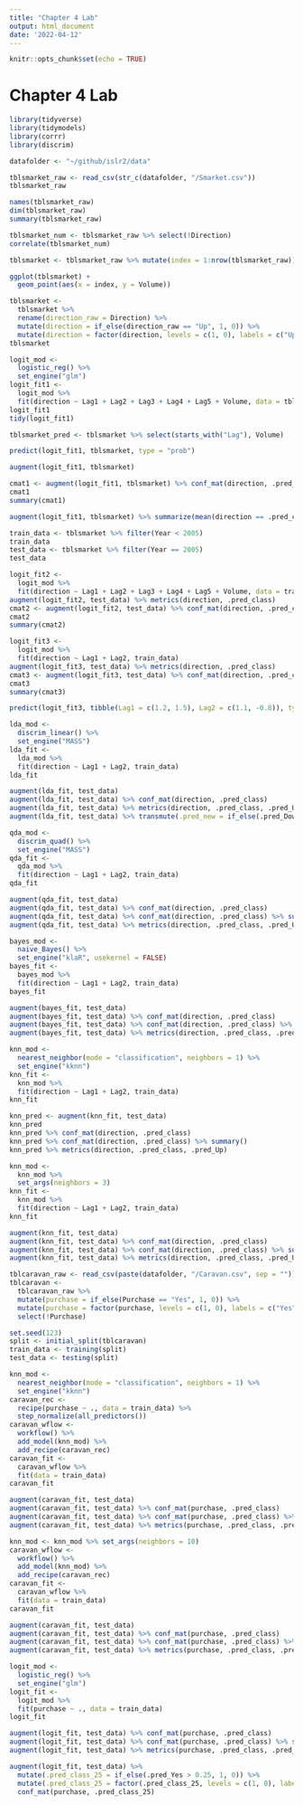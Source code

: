 ```yaml
---
title: "Chapter 4 Lab"
output: html_document
date: '2022-04-12'
---
```


```r
knitr::opts_chunk$set(echo = TRUE)
```

# Chapter 4 Lab

```r
library(tidyverse)
library(tidymodels)
library(corrr)
library(discrim)

datafolder <- "~/github/islr2/data"
```

```r
tblsmarket_raw <- read_csv(str_c(datafolder, "/Smarket.csv"))
tblsmarket_raw
```

```r
names(tblsmarket_raw)
dim(tblsmarket_raw)
summary(tblsmarket_raw)
```

```r
tblsmarket_num <- tblsmarket_raw %>% select(!Direction)
correlate(tblsmarket_num)
```

```r
tblsmarket <- tblsmarket_raw %>% mutate(index = 1:nrow(tblsmarket_raw))

ggplot(tblsmarket) +
  geom_point(aes(x = index, y = Volume))
```

```r
tblsmarket <- 
  tblsmarket %>%
  rename(direction_raw = Direction) %>%
  mutate(direction = if_else(direction_raw == "Up", 1, 0)) %>%
  mutate(direction = factor(direction, levels = c(1, 0), labels = c("Up", "Down")))
tblsmarket
```

```r
logit_mod <-
  logistic_reg() %>%
  set_engine("glm")
logit_fit1 <-
  logit_mod %>%
  fit(direction ~ Lag1 + Lag2 + Lag3 + Lag4 + Lag5 + Volume, data = tblsmarket)
logit_fit1
tidy(logit_fit1)
```

```r
tblsmarket_pred <- tblsmarket %>% select(starts_with("Lag"), Volume)
```

```r
predict(logit_fit1, tblsmarket, type = "prob")
```

```r
augment(logit_fit1, tblsmarket)
```

```r
cmat1 <- augment(logit_fit1, tblsmarket) %>% conf_mat(direction, .pred_class)
cmat1
summary(cmat1)
```

```r
augment(logit_fit1, tblsmarket) %>% summarize(mean(direction == .pred_class))
```

```r
train_data <- tblsmarket %>% filter(Year < 2005)
train_data
test_data <- tblsmarket %>% filter(Year == 2005)
test_data
```

```r
logit_fit2 <-
  logit_mod %>%
  fit(direction ~ Lag1 + Lag2 + Lag3 + Lag4 + Lag5 + Volume, data = train_data)
augment(logit_fit2, test_data) %>% metrics(direction, .pred_class)
cmat2 <- augment(logit_fit2, test_data) %>% conf_mat(direction, .pred_class)
cmat2
summary(cmat2)
```

```r
logit_fit3 <-
  logit_mod %>%
  fit(direction ~ Lag1 + Lag2, train_data)
augment(logit_fit3, test_data) %>% metrics(direction, .pred_class)
cmat3 <- augment(logit_fit3, test_data) %>% conf_mat(direction, .pred_class)
cmat3
summary(cmat3)
```

```r
predict(logit_fit3, tibble(Lag1 = c(1.2, 1.5), Lag2 = c(1.1, -0.8)), type = "prob")
```

```r
lda_mod <-
  discrim_linear() %>%
  set_engine("MASS")
lda_fit <-
  lda_mod %>%
  fit(direction ~ Lag1 + Lag2, train_data)
lda_fit
```

```r
augment(lda_fit, test_data)
augment(lda_fit, test_data) %>% conf_mat(direction, .pred_class)
augment(lda_fit, test_data) %>% metrics(direction, .pred_class, .pred_Up)
augment(lda_fit, test_data) %>% transmute(.pred_new = if_else(.pred_Down > 0.9, 1, 0)) %>% summarize(sum(.pred_new))
```

```r
qda_mod <-
  discrim_quad() %>%
  set_engine("MASS")
qda_fit <-
  qda_mod %>%
  fit(direction ~ Lag1 + Lag2, train_data)
qda_fit
```

```r
augment(qda_fit, test_data)
augment(qda_fit, test_data) %>% conf_mat(direction, .pred_class)
augment(qda_fit, test_data) %>% conf_mat(direction, .pred_class) %>% summary()
augment(qda_fit, test_data) %>% metrics(direction, .pred_class, .pred_Up)
```

```r
bayes_mod <-
  naive_Bayes() %>%
  set_engine("klaR", usekernel = FALSE)
bayes_fit <-
  bayes_mod %>%
  fit(direction ~ Lag1 + Lag2, train_data)
bayes_fit
```

```r
augment(bayes_fit, test_data)
augment(bayes_fit, test_data) %>% conf_mat(direction, .pred_class)
augment(bayes_fit, test_data) %>% conf_mat(direction, .pred_class) %>% summary()
augment(bayes_fit, test_data) %>% metrics(direction, .pred_class, .pred_Up)
```

```r
knn_mod <-
  nearest_neighbor(mode = "classification", neighbors = 1) %>%
  set_engine("kknn")
knn_fit <-
  knn_mod %>%
  fit(direction ~ Lag1 + Lag2, train_data)
knn_fit
```

```r
knn_pred <- augment(knn_fit, test_data)
knn_pred
knn_pred %>% conf_mat(direction, .pred_class)
knn_pred %>% conf_mat(direction, .pred_class) %>% summary()
knn_pred %>% metrics(direction, .pred_class, .pred_Up)
```

```r
knn_mod <- 
  knn_mod %>%
  set_args(neighbors = 3)
knn_fit <-
  knn_mod %>%
  fit(direction ~ Lag1 + Lag2, train_data)
knn_fit
```

```r
augment(knn_fit, test_data)
augment(knn_fit, test_data) %>% conf_mat(direction, .pred_class)
augment(knn_fit, test_data) %>% conf_mat(direction, .pred_class) %>% summary()
augment(knn_fit, test_data) %>% metrics(direction, .pred_class, .pred_Up)
```

```r
tblcaravan_raw <- read_csv(paste(datafolder, "/Caravan.csv", sep = ""))
tblcaravan <-
  tblcaravan_raw %>%
  mutate(purchase = if_else(Purchase == "Yes", 1, 0)) %>%
  mutate(purchase = factor(purchase, levels = c(1, 0), labels = c("Yes", "No"))) %>%
  select(!Purchase)
```

```r
set.seed(123)
split <- initial_split(tblcaravan)
train_data <- training(split)
test_data <- testing(split)

knn_mod <-
  nearest_neighbor(mode = "classification", neighbors = 1) %>%
  set_engine("kknn")
caravan_rec <-
  recipe(purchase ~ ., data = train_data) %>%
  step_normalize(all_predictors())
caravan_wflow <-
  workflow() %>%
  add_model(knn_mod) %>%
  add_recipe(caravan_rec)
caravan_fit <-
  caravan_wflow %>%
  fit(data = train_data)
caravan_fit
```

```r
augment(caravan_fit, test_data)
augment(caravan_fit, test_data) %>% conf_mat(purchase, .pred_class)
augment(caravan_fit, test_data) %>% conf_mat(purchase, .pred_class) %>% summary()
augment(caravan_fit, test_data) %>% metrics(purchase, .pred_class, .pred_Yes)
```

```r
knn_mod <- knn_mod %>% set_args(neighbors = 10)
caravan_wflow <-
  workflow() %>%
  add_model(knn_mod) %>%
  add_recipe(caravan_rec)
caravan_fit <-
  caravan_wflow %>%
  fit(data = train_data)
caravan_fit
```

```r
augment(caravan_fit, test_data)
augment(caravan_fit, test_data) %>% conf_mat(purchase, .pred_class)
augment(caravan_fit, test_data) %>% conf_mat(purchase, .pred_class) %>% summary()
augment(caravan_fit, test_data) %>% metrics(purchase, .pred_class, .pred_Yes)
```

```r
logit_mod <-
  logistic_reg() %>%
  set_engine("glm")
logit_fit <-
  logit_mod %>%
  fit(purchase ~ ., data = train_data)
logit_fit
```

```r
augment(logit_fit, test_data) %>% conf_mat(purchase, .pred_class)
augment(logit_fit, test_data) %>% conf_mat(purchase, .pred_class) %>% summary()
augment(logit_fit, test_data) %>% metrics(purchase, .pred_class, .pred_Yes)
```

```r
augment(logit_fit, test_data) %>%
  mutate(.pred_class_25 = if_else(.pred_Yes > 0.25, 1, 0)) %>%
  mutate(.pred_class_25 = factor(.pred_class_25, levels = c(1, 0), labels = c("Yes", "No"))) %>%
  conf_mat(purchase, .pred_class_25)
```




